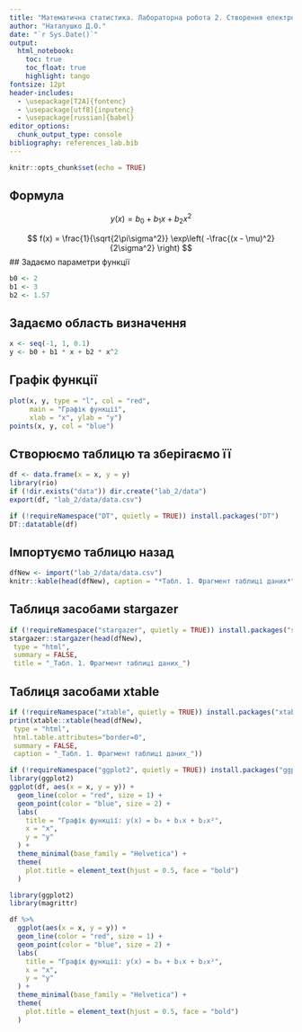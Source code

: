 ```yaml
---
title: "Математична статистика. Лабораторна робота 2. Створення електронного документу в стилі грамотного програмування засобами R"
author: "Наталушко Д.О."
date: "`r Sys.Date()`"
output: 
  html_notebook:
    toc: true
    toc_float: true
    highlight: tango
fontsize: 12pt
header-includes:
  - \usepackage[T2A]{fontenc}
  - \usepackage[utf8]{inputenc}
  - \usepackage[russian]{babel}
editor_options:
  chunk_output_type: console
bibliography: references_lab.bib
---
```


```r
knitr::opts_chunk$set(echo = TRUE)
```

## Формула

$$
y(x) = b_0 + b_1x + b_2x^2
$$

$$
f(x) = \frac{1}{\sqrt{2\pi\sigma^2}} \exp\left( -\frac{(x - \mu)^2}{2\sigma^2} \right)
$$
## Задаємо параметри функції

```r
b0 <- 2
b1 <- 3
b2 <- 1.57
```

## Задаємо область визначення

```r
x <- seq(-1, 1, 0.1) 
y <- b0 + b1 * x + b2 * x^2
```

## Графік функції

```r
plot(x, y, type = "l", col = "red", 
     main = "Графік функції", 
     xlab = "x", ylab = "y")
points(x, y, col = "blue")
```

## Створюємо таблицю та зберігаємо її

```r
df <- data.frame(x = x, y = y)
library(rio)
if (!dir.exists("data")) dir.create("lab_2/data")
export(df, "lab_2/data/data.csv")

if (!requireNamespace("DT", quietly = TRUE)) install.packages("DT")
DT::datatable(df)
```

## Імпортуємо таблицю назад

```r
dfNew <- import("lab_2/data/data.csv")
knitr::kable(head(dfNew), caption = "*Табл. 1. Фрагмент таблиці даних*")
```

## Таблиця засобами stargazer

```r
if (!requireNamespace("stargazer", quietly = TRUE)) install.packages("stargazer")
stargazer::stargazer(head(dfNew),
 type = "html",
 summary = FALSE,
 title = "_Табл. 1. Фрагмент таблиці даних_")
```

## Таблиця засобами xtable

```r
if (!requireNamespace("xtable", quietly = TRUE)) install.packages("xtable")
print(xtable::xtable(head(dfNew),
 type = "html",
 html.table.attributes="border=0",
 summary = FALSE,
 caption = "_Табл. 1. Фрагмент таблиці даних_"))
```

```r
if (!requireNamespace("ggplot2", quietly = TRUE)) install.packages("ggplot2")
library(ggplot2)
ggplot(df, aes(x = x, y = y)) +
  geom_line(color = "red", size = 1) +
  geom_point(color = "blue", size = 2) +
  labs(
    title = "Графік функції: y(x) = b₀ + b₁x + b₂x²",
    x = "x",
    y = "y"
  ) +
  theme_minimal(base_family = "Helvetica") +
  theme(
    plot.title = element_text(hjust = 0.5, face = "bold")
  )
```
```r
library(ggplot2)
library(magrittr)

df %>%
  ggplot(aes(x = x, y = y)) +
  geom_line(color = "red", size = 1) +
  geom_point(color = "blue", size = 2) +
  labs(
    title = "Графік функції: y(x) = b₀ + b₁x + b₂x²",
    x = "x",
    y = "y"
  ) +
  theme_minimal(base_family = "Helvetica") +
  theme(
    plot.title = element_text(hjust = 0.5, face = "bold")
  )

```